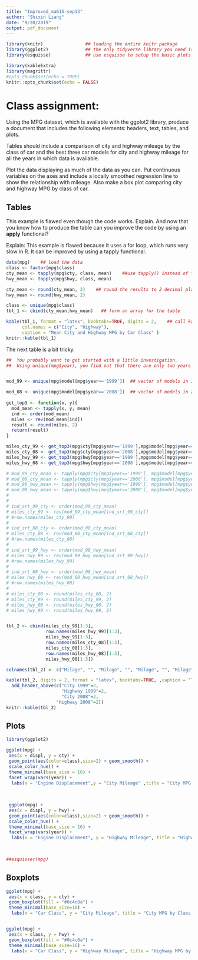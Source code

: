 ```yaml
---
title: "Improved_ma615-sep13"
author: "Shixin Liang"
date: "9/20/2019"
output: pdf_document
---
```


```r
library(knitr)                ## loading the entire knitr package
library(ggplot2)              ## the only tidyverse library you need is ggplot2
library(esquisse)             ## use esquisse to setup the basic plots

library(kableExtra)
library(magrittr)
#opts_chunk$set(echo = TRUE)
knitr::opts_chunk$set(echo = FALSE)
```

# Class assignment:

Using the MPG dataset, which is available with the ggplot2 library, produce a document that includes the following elements: headers, text, tables, and plots.  

Tables should include a comparison of city and highway mileage by the class of car and the best three car models for city and highway mileage for all the years in which data is available.  

Plot the data displaying as much of the data as you can. Put continuous variables on the axes and include a locally smoothed regression line to show the relationship with mileage.  Also make a box plot comparing city and highway MPG by class of car.  


## Tables

This example is flawed even though the code works.  Explain.
And now that you know how to produce the table can you improve the code 
by using an **apply** functional?

Explain: This example is flawed because it uses a for loop, which runs very slow in R. It can be improved by using a tapply functional. 

```r
  

data(mpg)    ## load the data
class <- factor(mpg$class)
cty_mean <- tapply(mpg$cty, class, mean)    ##use tapply() instead of for loop
hwy_mean <- tapply(mpg$hwy, class, mean)

cty_mean <- round(cty_mean, 2)    ## round the results to 2 decimal pla
hwy_mean <- round(hwy_mean, 2)

class <- unique(mpg$class) 
tbl_1 <- cbind(cty_mean,hwy_mean)   ## form an array for the table

kable(tbl_1, format = "latex", booktabs=TRUE, digits = 2,    ## call kable to make the table
      col.names = c("City", "Highway"), 
      caption = "Mean City and Highway MPG by Car Class" )     
knitr::kable(tbl_1)
```

The next table is a bit tricky. 

```r
  

##  You probably want to get started with a little investigation. 
##  Using unique(mpg$year), you find out that there are only two years - 1999, 2008.


mod_99 <- unique(mpg$model[mpg$year=='1999'])  ## vector of models in 1999

mod_08 <- unique(mpg$model[mpg$year=='2008'])  ## vector of models in 2008
 
get_top3 <- function(x, y){
  mod_mean <- tapply(x, y, mean) 
  ind <- order(mod_mean)
  miles <- rev(mod_mean[ind])
  result <- round(miles, 2)
  return(result)
}

miles_cty_99 <- get_top3(mpg$cty[mpg$year=='1999'],mpg$model[mpg$year=='1999'])
miles_cty_08 <- get_top3(mpg$cty[mpg$year=='2008'],mpg$model[mpg$year=='2008'])
miles_hwy_99 <- get_top3(mpg$hwy[mpg$year=='1999'],mpg$model[mpg$year=='1999'])
miles_hwy_08 <- get_top3(mpg$hwy[mpg$year=='2008'],mpg$model[mpg$year=='2008'])

# mod_99_cty_mean <- tapply(mpg$cty[mpg$year=='1999'], mpg$model[mpg$year=='1999'], mean) 
# mod_08_cty_mean <- tapply(mpg$cty[mpg$year=='2008'], mpg$model[mpg$year=='2008'], mean) 
# mod_99_hwy_mean <- tapply(mpg$hwy[mpg$year=='1999'], mpg$model[mpg$year=='1999'], mean) 
# mod_08_hwy_mean <- tapply(mpg$hwy[mpg$year=='2008'], mpg$model[mpg$year=='2008'], mean) 
# 
# 
# ind_srt_99_cty <- order(mod_99_cty_mean)
# miles_cty_99 <- rev(mod_99_cty_mean[ind_srt_99_cty])
# #row.names(miles_cty_99)
# 
# ind_srt_08_cty <- order(mod_08_cty_mean)
# miles_cty_08 <- rev(mod_08_cty_mean[ind_srt_08_cty])
# #row.names(miles_cty_08)
# 
# ind_srt_99_hwy <- order(mod_99_hwy_mean)
# miles_hwy_99 <- rev(mod_99_hwy_mean[ind_srt_99_hwy])
# #row.names(miles_hwy_99)
# 
# ind_srt_08_hwy <- order(mod_08_hwy_mean)
# miles_hwy_08 <- rev(mod_08_hwy_mean[ind_srt_08_hwy])
# #row.names(miles_hwy_08)
# 
# miles_cty_08 <- round(miles_cty_08, 2)
# miles_cty_99 <- round(miles_cty_99, 2)
# miles_hwy_08 <- round(miles_hwy_08, 2)
# miles_hwy_99 <- round(miles_hwy_99, 2)


tbl_2 <- cbind(miles_cty_99[1:3],
               row.names(miles_hwy_99)[1:3],
               miles_hwy_99[1:3],
               row.names(miles_cty_08)[1:3],
               miles_cty_08[1:3],
               row.names(miles_hwy_08)[1:3],
               miles_hwy_08[1:3])

colnames(tbl_2) <- c("Milage", "", "Milage", "", "Milage", "", "Milage")

kable(tbl_2, digits = 2, format = "latex", booktabs=TRUE, ,caption = "Top 3 MPG Performing Cars: 1999, 2008") %>% kable_styling() %>%
  add_header_above(c("City 1999"=2, 
                     "Highway 1999"=2,
                     "City 2008"=2,
                   "Highway 2008"=2))
knitr::kable(tbl_2)
```


## Plots

```r
  

library(ggplot2)

ggplot(mpg) +
 aes(x = displ, y = cty) +
 geom_point(aes(color=class),size=2) + geom_smooth() +
 scale_color_hue() +
 theme_minimal(base_size = 16) +
 facet_wrap(vars(year)) + 
  labs(x = "Engine Displacement",y = "City Mileage" ,title = "City MPG by Class of Car: 1999, 2008")
 
 
 
 ggplot(mpg) +
 aes(x = displ, y = hwy) +
 geom_point(aes(color=class),size=2) + geom_smooth() +
 scale_color_hue() +
 theme_minimal(base_size = 16) +
 facet_wrap(vars(year)) + 
  labs(x = "Engine Displacement", y = "Highway Mileage", title = "Highway MPG by Class of Car: 1999, 2008")
 
 

##esquisser(mpg)

```

## Boxplots

```r



ggplot(mpg) +
 aes(x = class, y = cty) +
 geom_boxplot(fill = "#0c4c8a") +
 theme_minimal(base_size=16) +
  labs(x = "Car Class", y = "City Mileage", title = "City MPG by Class of Car: 1999, 2008")


ggplot(mpg) +
 aes(x = class, y = hwy) +
 geom_boxplot(fill = "#0c4c8a") +
 theme_minimal(base_size=16) +
  labs(x = "Car Class", y = "Highway Mileage", title = "Highway MPG by Class of Car: 1999, 2008")





```


